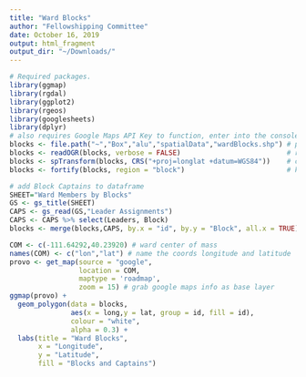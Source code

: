```yaml
---
title: "Ward Blocks"
author: "Fellowshipping Committee"
date: October 16, 2019
output: html_fragment
output_dir: "~/Downloads/"
---
```


```r
# Required packages.
library(ggmap)
library(rgdal)
library(ggplot2)
library(rgeos)
library(googlesheets)
library(dplyr)
# also requires Google Maps API Key to function, enter into the console via register_google
blocks <- file.path("~","Box","alu","spatialData","wardBlocks.shp") # path to ward blocks polygon file
blocks <- readOGR(blocks, verbose = FALSE)                          # read block boundaries shapefile
blocks <- spTransform(blocks, CRS("+proj=longlat +datum=WGS84"))    # convert to compatible coordinate reference system for google maps
blocks <- fortify(blocks, region = "block")                         # key block as region so it can be referenced

# add Block Captains to dataframe
SHEET="Ward Members by Blocks"
GS <- gs_title(SHEET)
CAPS <- gs_read(GS,"Leader Assignments")
CAPS <- CAPS %>% select(Leaders, Block)
blocks <- merge(blocks,CAPS, by.x = "id", by.y = "Block", all.x = TRUE)

COM <- c(-111.64292,40.23920) # ward center of mass
names(COM) <- c("lon","lat") # name the coords longitude and latitude
provo <- get_map(source = "google",
                 location = COM,
                 maptype = 'roadmap',
                 zoom = 15) # grab google maps info as base layer
ggmap(provo) + 
  geom_polygon(data = blocks, 
               aes(x = long,y = lat, group = id, fill = id),
               colour = "white",
               alpha = 0.3) +
  labs(title = "Ward Blocks",
       x = "Longitude",
       y = "Latitude",
       fill = "Blocks and Captains")
```